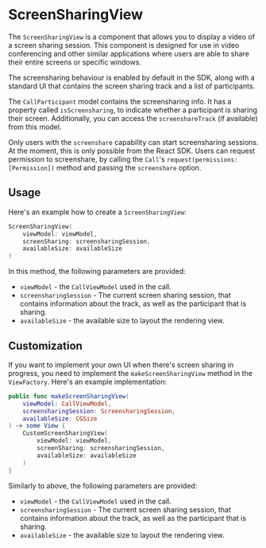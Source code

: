 # ScreenSharingView

The `ScreenSharingView` is a component that allows you to display a video of a screen sharing session. This component is designed for use in video conferencing and other similar applications where users are able to share their entire screens or specific windows.

The screensharing behaviour is enabled by default in the SDK, along with a standard UI that contains the screen sharing track and a list of participants.

The `CallParticipant` model contains the screensharing info. It has a property called `isScreensharing`, to indicate whether a participant is sharing their screen. Additionally, you can access the `screenshareTrack` (if available) from this model.

Only users with the `screenshare` capability can start screensharing sessions. At the moment, this is only possible from the React SDK. Users can request permission to screenshare, by calling the `Call`'s `request(permissions: [Permission])` method and passing the `screenshare` option.

## Usage

Here's an example how to create a `ScreenSharingView`:

```swift
ScreenSharingView(
    viewModel: viewModel,
    screenSharing: screensharingSession,
    availableSize: availableSize
)
```

In this method, the following parameters are provided:

- `viewModel` - the `CallViewModel` used in the call.
- `screensharingSession` - The current screen sharing session, that contains information about the track, as well as the participant that is sharing.
- `availableSize` - the available size to layout the rendering view.

## Customization

If you want to implement your own UI when there's screen sharing in progress, you need to implement the `makeScreenSharingView` method in the `ViewFactory`. Here's an example implementation:

```swift
public func makeScreenSharingView(
    viewModel: CallViewModel,
    screensharingSession: ScreensharingSession,
    availableSize: CGSize
) -> some View {
    CustomScreenSharingView(
        viewModel: viewModel,
        screenSharing: screensharingSession,
        availableSize: availableSize
    )
}
```

Similarly to above, the following parameters are provided:

- `viewModel` - the `CallViewModel` used in the call.
- `screensharingSession` - The current screen sharing session, that contains information about the track, as well as the participant that is sharing.
- `availableSize` - the available size to layout the rendering view.